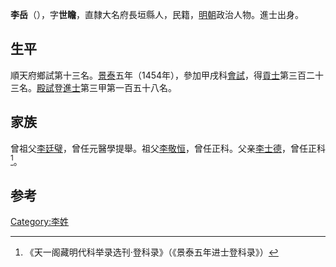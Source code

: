 {{Otheruses|other=名为李岳的其他人物|李岳}}
{{Otheruses|other=名为李世瞻的其他人物|李世瞻}}

'''李岳'''（{{bd|1430年||？}}），字'''世瞻'''，直隸大名府長垣縣人，民籍，[[明朝|明朝]]政治人物。進士出身。

== 生平 ==
順天府鄉試第十三名。[[景泰|景泰]]五年（1454年），參加甲戌科[[會試|會試]]，得[[貢士|貢士]]第三百二十三名。[[殿試|殿試]]登[[進士|進士]]第三甲第一百五十八名。

== 家族 ==
曾祖父[[李廷璧|李廷璧]]，曾任元醫學提舉。祖父[[李敬恒|李敬恒]]，曾任正科。父亲[[李士德|李士德]]，曾任正科<ref>《天一阁藏明代科举录选刊·登科录》（《景泰五年进士登科录》）</ref>。

==参考==
{{reflist}}

{{景泰五年甲戌科殿試金榜}}

{{Authority control}}

{{DEFAULTSORT:}}
[[Category:李姓|Category:李姓]]


{{明朝人物小作品}}